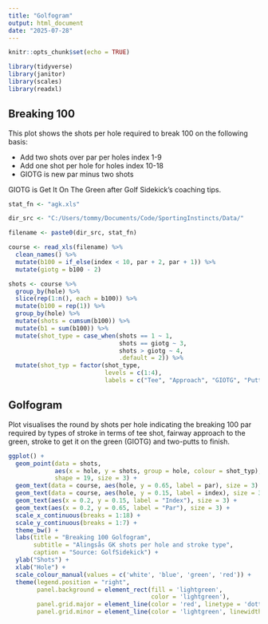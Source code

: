 ```yaml
---
title: "Golfogram"
output: html_document
date: "2025-07-28"
---
```


```r

knitr::opts_chunk$set(echo = TRUE)

library(tidyverse)
library(janitor)
library(scales)
library(readxl)

```

## Breaking 100

This plot shows the shots per hole required to break 100 on the following basis:

*  Add two shots over par per holes index 1-9
*  Add one shot per hole for holes index 10-18
*  GIOTG is new par minus two shots

GIOTG is Get It On The Green after Golf Sidekick's coaching tips.


```r

stat_fn <- "agk.xls"

dir_src <- "C:/Users/tommy/Documents/Code/SportingInstincts/Data/"

filename <- paste0(dir_src, stat_fn)

course <- read_xls(filename) %>% 
  clean_names() %>%
  mutate(b100 = if_else(index < 10, par + 2, par + 1)) %>%
  mutate(giotg = b100 - 2) 

shots <- course %>% 
  group_by(hole) %>% 
  slice(rep(1:n(), each = b100)) %>% 
  mutate(b100 = rep(1)) %>%
  group_by(hole) %>%
  mutate(shots = cumsum(b100)) %>%
  mutate(b1 = sum(b100)) %>%
  mutate(shot_type = case_when(shots == 1 ~ 1,
                               shots == giotg ~ 3,
                               shots > giotg ~ 4,
                               .default = 2)) %>%
  mutate(shot_typ = factor(shot_type,
                           levels = c(1:4),
                           labels = c("Tee", "Approach", "GIOTG", "Putt")))


```

## Golfogram

Plot visualises the round by shots per hole indicating the breaking 100 par required by types of stroke in terms of tee shot, fairway approach to the green, stroke to get it on the green (GIOTG) and two-putts to finish.

```r

ggplot() +
  geom_point(data = shots, 
             aes(x = hole, y = shots, group = hole, colour = shot_typ),
             shape = 19, size = 3) +
  geom_text(data = course, aes(hole, y = 0.65, label = par), size = 3) +
  geom_text(data = course, aes(hole, y = 0.15, label = index), size = 3) +
  geom_text(aes(x = 0.2, y = 0.15, label = "Index"), size = 3) +
  geom_text(aes(x = 0.2, y = 0.65, label = "Par"), size = 3) +
  scale_x_continuous(breaks = 1:18) +
  scale_y_continuous(breaks = 1:7) +
  theme_bw() +
  labs(title = "Breaking 100 Golfogram", 
       subtitle = "Alingsås GK shots per hole and stroke type", 
       caption = "Source: GolfSidekick") +
  ylab("Shots") +
  xlab("Hole") + 
  scale_colour_manual(values = c('white', 'blue', 'green', 'red')) +
  theme(legend.position = "right",
        panel.background = element_rect(fill = 'lightgreen', 
                                        color = 'lightgreen'),
        panel.grid.major = element_line(color = 'red', linetype = 'dotted'),
        panel.grid.minor = element_line(color = 'lightgreen', linewidth = 2))

```

